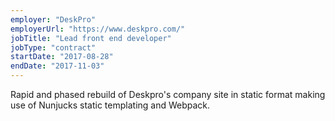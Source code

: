 ```yaml
---
employer: "DeskPro"
employerUrl: "https://www.deskpro.com/"
jobTitle: "Lead front end developer"
jobType: "contract"
startDate: "2017-08-28"
endDate: "2017-11-03"
---
```



Rapid and phased rebuild of <InternalLink href="deskpro">Deskpro's</InternalLink> company site in static format making use of Nunjucks static templating and Webpack.
